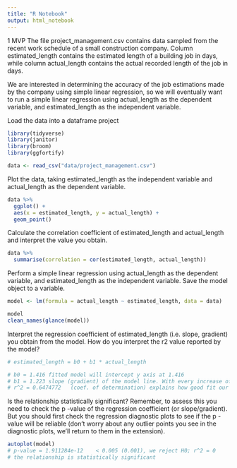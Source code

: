 ```yaml
---
title: "R Notebook"
output: html_notebook
---
```


1 MVP
The file project_management.csv contains data sampled from the recent work schedule of a small construction company. Column estimated_length contains the estimated length of a building job in days, while column actual_length contains the actual recorded length of the job in days.

We are interested in determining the accuracy of the job estimations made by the company using simple linear regression, so we will eventually want to run a simple linear regression using actual_length as the dependent variable, and estimated_length as the independent variable.



Load the data into a dataframe project

```r
library(tidyverse)
library(janitor)
library(broom)
library(ggfortify)

data <- read_csv("data/project_management.csv")
```


Plot the data, taking estimated_length as the independent variable and actual_length as the dependent variable.

```r
data %>% 
  ggplot() +
  aes(x = estimated_length, y = actual_length) +
  geom_point()
```

Calculate the correlation coefficient of estimated_length and actual_length and interpret the value you obtain.

```r
data %>% 
  summarise(correlation = cor(estimated_length, actual_length))
```

Perform a simple linear regression using actual_length as the dependent variable, and estimated_length as the independent variable. Save the model object to a variable.

```r
model <- lm(formula = actual_length ~ estimated_length, data = data)

model
clean_names(glance(model))
```

Interpret the regression coefficient of estimated_length (i.e. slope, gradient) you obtain from the model. How do you interpret the r2
 value reported by the model?

```r
# estimated_length = b0 + b1 * actual_length

# b0 = 1.416 fitted model will intercept y axis at 1.416
# b1 = 1.223 slope (gradient) of the model line. With every increase of the actual_length by 1 unit, the estimated_length will increase by 1.223 units
# r^2 = 0.6474772	(coef. of determination) explains how good fit our model is. Not so good.. low amount of explained variation
```

Is the relationship statistically significant? Remember, to assess this you need to check the p
-value of the regression coefficient (or slope/gradient). But you should first check the regression diagnostic plots to see if the p
-value will be reliable (don’t worry about any outlier points you see in the diagnostic plots, we’ll return to them in the extension).

```r
autoplot(model)
# p-value = 1.911284e-12	< 0.005 (0.001), we reject H0; r^2 = 0
# the relationship is statistically significant
```


